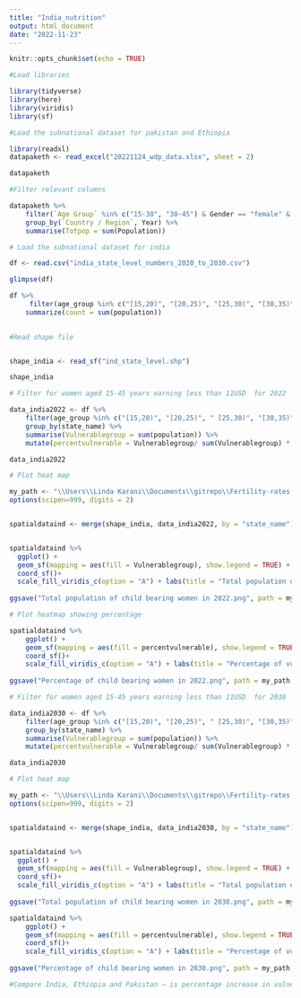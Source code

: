 ```yaml
---
title: "India_nutrition"
output: html_document
date: "2022-11-23"
---
```


```r
knitr::opts_chunk$set(echo = TRUE)
```

```r
#Load libraries

library(tidyverse)
library(here)
library(viridis)
library(sf)
```


```r
#Load the subnational dataset for pakistan and Ethiopia

library(readxl)
datapaketh <- read_excel("20221124_wdp_data.xlsx", sheet = 2)

datapaketh
```
```r
#Filter relevant columns

datapaketh %>% 
    filter(`Age Group` %in% c("15-30", "30-45") & Gender == "female" & Year == 2022 & `Daily Spending Bracket` %in% c("$0-2", "$2-5", "$5-8", "$8-12")) %>% 
    group_by(`Country / Region`, Year) %>% 
    summarise(Totpop = sum(Population))
```


```r

# Load the subnational dataset for india

df <- read.csv("india_state_level_numbers_2020_to_2030.csv")

glimpse(df)
```

```r
df %>% 
     filter(age_group %in% c("[15,20)", "[20,25)", "[25,30)", "[30,35)", "	[35,40)", "[40,45)") & gender == 2 & year == 2022 & spending_group == "[0,11)")  %>% 
    summarize(count = sum(population))
    
```

```r
#Read shape file


shape_india <- read_sf("ind_state_level.shp")

shape_india

```


```r
# Filter for women aged 15-45 years earning less than 11USD  for 2022

data_india2022 <- df %>% 
    filter(age_group %in% c("[15,20)", "[20,25)", "	[25,30)", "[30,35)", "	[35,40)", "[40,45)") & gender == 2 & spending_group == "[0,11)" & year == 2022) %>% 
    group_by(state_name) %>% 
    summarise(Vulnerablegroup = sum(population)) %>% 
    mutate(percentvulnerable = Vulnerablegroup/ sum(Vulnerablegroup) * 100)

data_india2022

```
```r
# Plot heat map

my_path <- "\\Users\\Linda Karani\\Documents\\gitrepo\\Fertility-rates-India"
options(scipen=999, digits = 2)


spatialdataind <- merge(shape_india, data_india2022, by = "state_name")


spatialdataind %>%
  ggplot() + 
  geom_sf(mapping = aes(fill = Vulnerablegroup), show.legend = TRUE) +
  coord_sf()+
  scale_fill_viridis_c(option = "A") + labs(title = "Total population of vulnerable child bearing women in 2022")
  
ggsave("Total population of child bearing women in 2022.png", path = my_path, width = 6, height = 4.5)
```
```r
# Plot heatmap showing percentage

spatialdataind %>%
    ggplot() + 
    geom_sf(mapping = aes(fill = percentvulnerable), show.legend = TRUE) +
    coord_sf()+
    scale_fill_viridis_c(option = "A") + labs(title = "Percentage of vulnerable child bearing women in 2022")
  
ggsave("Percentage of child bearing women in 2022.png", path = my_path, width = 6, height = 4.5)

```




```r
# Filter for women aged 15-45 years earning less than 11USD  for 2030

data_india2030 <- df %>% 
    filter(age_group %in% c("[15,20)", "[20,25)", "	[25,30)", "[30,35)", "	[35,40)", "[40,45)") & gender == 2 & spending_group == "[0,11)" & year == 2030) %>% 
    group_by(state_name) %>% 
    summarise(Vulnerablegroup = sum(population)) %>% 
    mutate(percentvulnerable = Vulnerablegroup/ sum(Vulnerablegroup) * 100)

data_india2030
```

```r
# Plot heat map

my_path <- "\\Users\\Linda Karani\\Documents\\gitrepo\\Fertility-rates-India"
options(scipen=999, digits = 2)


spatialdataind <- merge(shape_india, data_india2030, by = "state_name")


spatialdataind %>%
  ggplot() + 
  geom_sf(mapping = aes(fill = Vulnerablegroup), show.legend = TRUE) +
  coord_sf()+
  scale_fill_viridis_c(option = "A") + labs(title = "Total population of vulnerable child bearing women in 2030")
  
ggsave("Total population of child bearing women in 2030.png", path = my_path, width = 6, height = 4.5)

```





```r
spatialdataind %>%
    ggplot() + 
    geom_sf(mapping = aes(fill = percentvulnerable), show.legend = TRUE) +
    coord_sf()+
    scale_fill_viridis_c(option = "A") + labs(title = "Percentage of vulnerable child bearing women in 2030")
  
ggsave("Percentage of child bearing women in 2030.png", path = my_path, width = 6, height = 4.5)

```
```r
#Compare India, Ethiopia and Pakistan – is percentage increase in vulnerable pregnant/lactacting women from 2022 to 2030 similar? (Or just child-bearing age women if fertility rates are not available for 2030)


```

